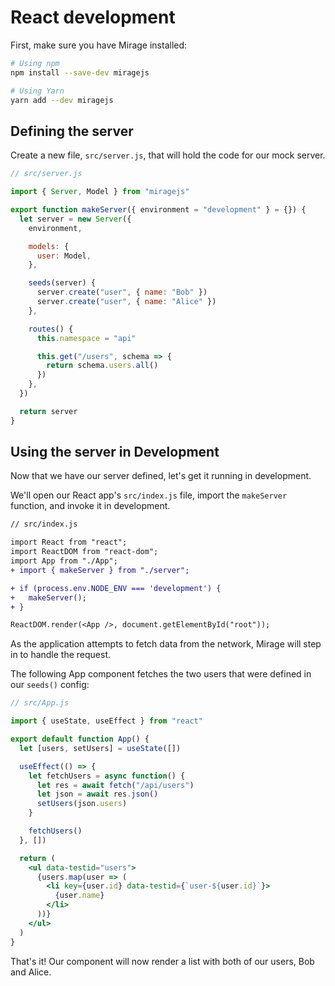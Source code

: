 # React development

First, make sure you have Mirage installed:

```bash
# Using npm
npm install --save-dev miragejs

# Using Yarn
yarn add --dev miragejs
```

## Defining the server

Create a new file, `src/server.js`, that will hold the code for our mock server.

```js
// src/server.js

import { Server, Model } from "miragejs"

export function makeServer({ environment = "development" } = {}) {
  let server = new Server({
    environment,

    models: {
      user: Model,
    },

    seeds(server) {
      server.create("user", { name: "Bob" })
      server.create("user", { name: "Alice" })
    },

    routes() {
      this.namespace = "api"

      this.get("/users", schema => {
        return schema.users.all()
      })
    },
  })

  return server
}
```

## Using the server in Development

Now that we have our server defined, let's get it running in development.

We'll open our React app's `src/index.js` file, import the `makeServer` function, and invoke it in development.

```diff
// src/index.js

import React from "react";
import ReactDOM from "react-dom";
import App from "./App";
+ import { makeServer } from "./server";

+ if (process.env.NODE_ENV === 'development') {
+   makeServer();
+ }

ReactDOM.render(<App />, document.getElementById("root"));
```

As the application attempts to fetch data from the network, Mirage will step in to handle the request.

The following App component fetches the two users that were defined in our `seeds()` config:

```jsx
// src/App.js

import { useState, useEffect } from "react"

export default function App() {
  let [users, setUsers] = useState([])

  useEffect(() => {
    let fetchUsers = async function() {
      let res = await fetch("/api/users")
      let json = await res.json()
      setUsers(json.users)
    }

    fetchUsers()
  }, [])

  return (
    <ul data-testid="users">
      {users.map(user => (
        <li key={user.id} data-testid={`user-${user.id}`}>
          {user.name}
        </li>
      ))}
    </ul>
  )
}
```

That's it! Our component will now render a list with both of our users, Bob and Alice.
